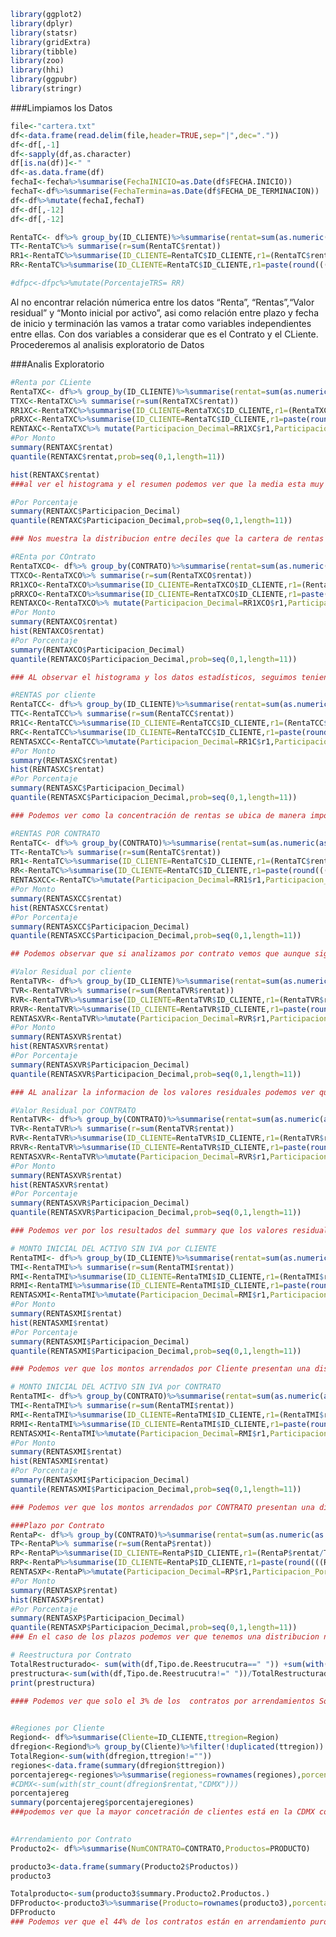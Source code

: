 
```{r}
library(ggplot2)
library(dplyr)
library(statsr)
library(gridExtra)
library(tibble)
library(zoo)
library(hhi)
library(ggpubr)
library(stringr)
```

###Limpiamos los Datos
```{r}
file<-"cartera.txt"
df<-data.frame(read.delim(file,header=TRUE,sep="|",dec="."))
df<-df[,-1]
df<-sapply(df,as.character)
df[is.na(df)]<-" "
df<-as.data.frame(df)
fechaI<-fecha%>%summarise(FechaINICIO=as.Date(df$FECHA.INICIO))
fechaT<-df%>%summarise(FechaTermina=as.Date(df$FECHA_DE_TERMINACION))
df<-df%>%mutate(fechaI,fechaT)
df<-df[,-12]
df<-df[,-12]

```

```{r}

RentaTC<- df%>% group_by(ID_CLIENTE)%>%summarise(rentat=sum(as.numeric(as.character(RENTAS))))
TT<-RentaTC%>% summarise(r=sum(RentaTC$rentat))
RR1<-RentaTC%>%summarise(ID_CLIENTE=RentaTC$ID_CLIENTE,r1=(RentaTC$rentat/TT$r)*100)
RR<-RentaTC%>%summarise(ID_CLIENTE=RentaTC$ID_CLIENTE,r1=paste(round(((RentaTC$rentat/TT$r)*100),2),'%'))

#dfpc<-dfpc%>%mutate(PorcentajeTRS= RR)

```
Al no encontrar relación númerica entre los datos "Renta", "Rentas","Valor residual " y "Monto inicial por activo", asi como relación entre plazo y fecha de inicio y terminación las vamos a tratar como variables independientes entre ellas.
Con dos variables a considerar que es el Contrato y el CLiente.
Procederemos al analisis exploratorio de Datos

###Analis Exploratorio 
```{r}
#Renta por CLiente
RentaTXC<- df%>% group_by(ID_CLIENTE)%>%summarise(rentat=sum(as.numeric(as.character(RENTA))))
TTXC<-RentaTXC%>% summarise(r=sum(RentaTXC$rentat))
RR1XC<-RentaTXC%>%summarise(ID_CLIENTE=RentaTXC$ID_CLIENTE,r1=(RentaTXC$rentat/TTXC$r)*100)
pRRXC<-RentaTXC%>%summarise(ID_CLIENTE=RentaTC$ID_CLIENTE,r1=paste(round(((RentaTXC$rentat/TTXC$r)*100),2),'%'))
RENTAXC<-RentaTXC%>% mutate(Participacion_Decimal=RR1XC$r1,Participacion_Porcentaje=pRRXC$r1)
#Por Monto
summary(RENTAXC$rentat)
quantile(RENTAXC$rentat,prob=seq(0,1,length=11))

hist(RENTAXC$rentat)
###al ver el histograma y el resumen podemos ver que la media esta muy arriba de la mediana, lo que nos indica que tenemos sesgo a la derecha, es decir hay observaciónes aunque pocas que son muy grandes, lo que nos dice que existen clientes con renta muy alta

#Por Porcentaje
summary(RENTAXC$Participacion_Decimal)
quantile(RENTAXC$Participacion_Decimal,prob=seq(0,1,length=11))

### Nos muestra la distribucion entre deciles que la cartera de rentas se encuentra muy cargada en los ultimos 3 deciles. Lo que nos indica nuevamente el peso tan grande que existe de algunos clientes

```

```{r}
#REnta por COntrato
RentaTXCO<- df%>% group_by(CONTRATO)%>%summarise(rentat=sum(as.numeric(as.character(RENTA))))
TTXCO<-RentaTXCO%>% summarise(r=sum(RentaTXCO$rentat))
RR1XCO<-RentaTXCO%>%summarise(ID_CLIENTE=RentaTXCO$ID_CLIENTE,r1=(RentaTXCO$rentat/TTXCO$r)*100)
pRRXCO<-RentaTXCO%>%summarise(ID_CLIENTE=RentaTXCO$ID_CLIENTE,r1=paste(round(((RentaTXCO$rentat/TTXCO$r)*100),2),'%'))
RENTAXCO<-RentaTXCO%>% mutate(Participacion_Decimal=RR1XCO$r1,Participacion_Porcentaje=pRRXCO$r1)
#Por Monto
summary(RENTAXCO$rentat)
hist(RENTAXCO$rentat)
#Por Porcentaje
summary(RENTAXCO$Participacion_Decimal)
quantile(RENTAXCO$Participacion_Decimal,prob=seq(0,1,length=11))

### AL observar el histograma y los datos estadísticos, seguimos teniendo sesgos por que la media esta arriba de la mediana. Al observar los datos vemos que por contrato no está tan sesgado, sin embargo cuando acumulas los contratos por cliente vemos que están concetrados en algunos contraros grnades de manera importante, es decir tienen mayor relevancia.
```






```{r}
#RENTAS por cliente
RentaTCC<- df%>% group_by(ID_CLIENTE)%>%summarise(rentat=sum(as.numeric(as.character(RENTAS))))
TTC<-RentaTCC%>% summarise(r=sum(RentaTCC$rentat))
RR1C<-RentaTCC%>%summarise(ID_CLIENTE=RentaTCC$ID_CLIENTE,r1=(RentaTCC$rentat/TTC$r)*100)
RRC<-RentaTCC%>%summarise(ID_CLIENTE=RentaTCC$ID_CLIENTE,r1=paste(round(((RentaTCC$rentat/TTC$r)*100),2),'%'))
RENTASXCC<-RentaTCC%>%mutate(Participacion_Decimal=RR1C$r1,Participacion_Porcentaje=RRC$r1)
#Por Monto
summary(RENTASXC$rentat)
hist(RENTASXC$rentat)
#Por Porcentaje
summary(RENTASXC$Participacion_Decimal)
quantile(RENTASXC$Participacion_Decimal,prob=seq(0,1,length=11))

### Podemos ver como la concentración de rentas se ubica de manera importante en pocos clientes, específicamente en aquellos del 10 percentil con un  21 por  ciento de participación de las rentas totales

```



```{r}
#RENTAS POR CONTRATO
RentaTC<- df%>% group_by(CONTRATO)%>%summarise(rentat=sum(as.numeric(as.character(RENTAS))))
TT<-RentaTC%>% summarise(r=sum(RentaTC$rentat))
RR1<-RentaTC%>%summarise(ID_CLIENTE=RentaTC$ID_CLIENTE,r1=(RentaTC$rentat/TT$r)*100)
RR<-RentaTC%>%summarise(ID_CLIENTE=RentaTC$ID_CLIENTE,r1=paste(round(((RentaTC$rentat/TT$r)*100),2),'%'))
RENTASXCC<-RentaTC%>%mutate(Participacion_Decimal=RR1$r1,Participacion_Porcentaje=RR$r1)
#Por Monto
summary(RENTASXCC$rentat)
hist(RENTASXCC$rentat)
#Por Porcentaje
summary(RENTASXCC$Participacion_Decimal)
quantile(RENTASXCC$Participacion_Decimal,prob=seq(0,1,length=11))

## Podemos observar que si analizamos por contrato vemos que aunque sigue sesgado a contratos grandes en el caso de RENTAS, tiene una mejor distribución que si lo analizamos por Cliente. Con un máximo de participación por contrato de 2.1153%
```

```{r}
#Valor Residual por cliente
RentaTVR<- df%>% group_by(ID_CLIENTE)%>%summarise(rentat=sum(as.numeric(as.character(Valor.Residual))))
TVR<-RentaTVR%>% summarise(r=sum(RentaTVR$rentat))
RVR<-RentaTVR%>%summarise(ID_CLIENTE=RentaTVR$ID_CLIENTE,r1=(RentaTVR$rentat/TVR$r)*100)
RRVR<-RentaTVR%>%summarise(ID_CLIENTE=RentaTVR$ID_CLIENTE,r1=paste(round(((RentaTVR$rentat/TVR$r)*100),2),'%'))
RENTASXVR<-RentaTVR%>%mutate(Participacion_Decimal=RVR$r1,Participacion_Porcentaje=RRVR$r1)
#Por Monto
summary(RENTASXVR$rentat)
hist(RENTASXVR$rentat)
#Por Porcentaje
summary(RENTASXVR$Participacion_Decimal)
quantile(RENTASXVR$Participacion_Decimal,prob=seq(0,1,length=11))

### AL analizar la informacion de los valores residuales podemos ver que en los cuantiles más altos se concentra el mayor VALOR Residual, el ultimo percentil cuenta con un 25.28064% de los montos del total de valores residuales.Lo que corresponde con lo indicado en los valores del Monto.
```



```{r}
#Valor Residual por CONTRATO
RentaTVR<- df%>% group_by(CONTRATO)%>%summarise(rentat=sum(as.numeric(as.character(Valor.Residual))))
TVR<-RentaTVR%>% summarise(r=sum(RentaTVR$rentat))
RVR<-RentaTVR%>%summarise(ID_CLIENTE=RentaTVR$ID_CLIENTE,r1=(RentaTVR$rentat/TVR$r)*100)
RRVR<-RentaTVR%>%summarise(ID_CLIENTE=RentaTVR$ID_CLIENTE,r1=paste(round(((RentaTVR$rentat/TVR$r)*100),2),'%'))
RENTASXVR<-RentaTVR%>%mutate(Participacion_Decimal=RVR$r1,Participacion_Porcentaje=RRVR$r1)
#Por Monto
summary(RENTASXVR$rentat)
hist(RENTASXVR$rentat)
#Por Porcentaje
summary(RENTASXVR$Participacion_Decimal)
quantile(RENTASXVR$Participacion_Decimal,prob=seq(0,1,length=11))

### Podemos ver por los resultados del summary que los valores residuales por contrato no están tan dispersados a comparación de lo visto anteriormente, sin embargo, seguimos presentando contratos con valores residuales grandes que presentan un 5.86384% del total de los valores residuales en el último decil
```

```{r}
# MONTO INICIAL DEL ACTIVO SIN IVA por CLIENTE
RentaTMI<- df%>% group_by(ID_CLIENTE)%>%summarise(rentat=sum(as.numeric(as.character(MONTO_INICIAL_ACTIVO_S_IVA))))
TMI<-RentaTMI%>% summarise(r=sum(RentaTMI$rentat))
RMI<-RentaTMI%>%summarise(ID_CLIENTE=RentaTMI$ID_CLIENTE,r1=(RentaTMI$rentat/TMI$r)*100)
RRMI<-RentaTMI%>%summarise(ID_CLIENTE=RentaTMI$ID_CLIENTE,r1=paste(round(((RentaTMI$rentat/TMI$r)*100),2),'%'))
RENTASXMI<-RentaTMI%>%mutate(Participacion_Decimal=RMI$r1,Participacion_Porcentaje=RRMI$r1)
#Por Monto
summary(RENTASXMI$rentat)
hist(RENTASXMI$rentat)
#Por Porcentaje
summary(RENTASXMI$Participacion_Decimal)
quantile(RENTASXMI$Participacion_Decimal,prob=seq(0,1,length=11))

### Podemos ver que los montos arrendados por Cliente presentan una distribución sesgada en la que el mayor porcentaje un 20.977% del total de MOntos Iniciales se va a concentrar en el último 10% de los clientes
```

```{r}
# MONTO INICIAL DEL ACTIVO SIN IVA por CONTRATO
RentaTMI<- df%>% group_by(CONTRATO)%>%summarise(rentat=sum(as.numeric(as.character(MONTO_INICIAL_ACTIVO_S_IVA))))
TMI<-RentaTMI%>% summarise(r=sum(RentaTMI$rentat))
RMI<-RentaTMI%>%summarise(ID_CLIENTE=RentaTMI$ID_CLIENTE,r1=(RentaTMI$rentat/TMI$r)*100)
RRMI<-RentaTMI%>%summarise(ID_CLIENTE=RentaTMI$ID_CLIENTE,r1=paste(round(((RentaTMI$rentat/TMI$r)*100),2),'%'))
RENTASXMI<-RentaTMI%>%mutate(Participacion_Decimal=RMI$r1,Participacion_Porcentaje=RRMI$r1)
#Por Monto
summary(RENTASXMI$rentat)
hist(RENTASXMI$rentat)
#Por Porcentaje
summary(RENTASXMI$Participacion_Decimal)
quantile(RENTASXMI$Participacion_Decimal,prob=seq(0,1,length=11))

### Podemos ver que los montos arrendados por CONTRATO presentan una distribución sesgada en la que el mayor porcentaje un 2.28252% del total de MOntos Iniciales se va a concentrar en el último 10% de los contratos de mayor monto. Aunque observamos que la media y mediana se encuentran muy cercanos lo que nos dice que hay una gran cantidad de contratos con montos pequeños pero que mitigan el efecto de los contratos con montos iniciales grandes
```

```{r}
###Plazo por Contrato
RentaP<- df%>% group_by(CONTRATO)%>%summarise(rentat=sum(as.numeric(as.character(PLAZO))))
TP<-RentaP%>% summarise(r=sum(RentaP$rentat))
RP<-RentaP%>%summarise(ID_CLIENTE=RentaP$ID_CLIENTE,r1=(RentaP$rentat/TP$r)*100)
RRP<-RentaP%>%summarise(ID_CLIENTE=RentaP$ID_CLIENTE,r1=paste(round(((RentaP$rentat/TP$r)*100),2),'%'))
RENTASXP<-RentaP%>%mutate(Participacion_Decimal=RP$r1,Participacion_Porcentaje=RRP$r1)
#Por Monto
summary(RENTASXP$rentat)
hist(RENTASXP$rentat)
#Por Porcentaje
summary(RENTASXP$Participacion_Decimal)
quantile(RENTASXP$Participacion_Decimal,prob=seq(0,1,length=11))
### En el caso de los plazos podemos ver que tenemos una distribucion normal con un poco de sesgo y  con poca varianza, lo que nos dice que no tenemos arrendamientos ni al muy corto ni largo plazo. Aunque el largo plazo si representa un poco más porcentaje de los arrendamientos.
```
```{r}
# Reestructura por Contrato
TotalRestructurado<- sum(with(df,Tipo.de.Reestrucutra==" ")) +sum(with(df,Tipo.de.Reestrucutra!=" "))
prestructura<-sum(with(df,Tipo.de.Reestrucutra!=" "))/TotalRestructurado
print(prestructura)

#### Podemos ver que solo el 3% de los  contratos por arrendamientos Solicitaron una reestructura por el programa COVID
                  
```

```{r}
#Regiones por Cliente
Regiond<- df%>%summarise(Cliente=ID_CLIENTE,ttregion=Region)
dfregion<-Regiond%>% group_by(Cliente)%>%filter(!duplicated(ttregion))
TotalRegion<-sum(with(dfregion,ttregion!=""))
regiones<-data.frame(summary(dfregion$ttregion))
porcentajereg<-regiones%>%summarise(regioness=rownames(regiones),porcentajeregiones=regiones$summary.dfregion.ttregion/TotalRegion,Clientes_en_Region=regiones$summary.dfregion.ttregion)
#CDMX<-sum(with(str_count(dfregion$rentat,"CDMX")))
porcentajereg
summary(porcentajereg$porcentajeregiones)
###podemos ver que la mayor concetración de clientes está en la CDMX con un 52% y que el promedio de clientes por estado  es de 4% con un total de 22 estados. El ESTADO DE MEXICO es otra Area de interés de clientes con 42 y un 10% de concentración de los clientes
                  
```


```{r}
#Arrendamiento por Contrato
Producto2<- df%>%summarise(NumCONTRATO=CONTRATO,Productos=PRODUCTO)

producto3<-data.frame(summary(Producto2$Productos))
producto3

Totalproducto<-sum(producto3$summary.Producto2.Productos.)
DFProducto<-producto3%>%summarise(Producto=rownames(producto3),porcentajeproductos=producto3$summary.Producto2.Productos./Totalproducto,Tipo_de_Producto=producto3$summary.Producto2.Productos.)
DFProducto
### Podemos ver que el 44% de los contratos están en arrendamiento puro y el %56 en arrendamiento lo que nos muestra que esta dividida a la mitad los tipos de contrato
                  
```

